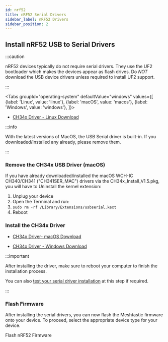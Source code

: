 ```yaml
---
id: nrf52
title: nRF52 Serial Drivers
sidebar_label: nRF52 Drivers
sidebar_position: 2
---
```



## Install nRF52 USB to Serial Drivers

:::caution

nRF52 devices typically do not require serial drivers. They use the UF2 bootloader which makes the devices appear as flash drives.  Do _NOT_ download the USB device drivers unless required to install UF2 support.

:::

<Tabs
groupId="operating-system"
defaultValue="windows"
values={[
{label: 'Linux', value: 'linux'},
{label: 'macOS', value: 'macos'},
{label: 'Windows', value: 'windows'},
]}>

<TabItem value="linux">

- [CH34x Driver - Linux Download](http://www.wch-ic.com/downloads/CH341SER_LINUX_ZIP.html)

</TabItem>

<TabItem value="macos">


:::info

With the latest versions of MacOS, the USB Serial driver is built-in. If you downloaded/installed any already, please remove them.

:::

### Remove the CH34x USB Driver (macOS)

If you have already downloaded/installed the macOS WCH-IC CH340/CH341
("CH341SER_MAC") drivers via the CH34x_Install_V1.5.pkg, you will have to
Uninstall the kernel extension:

1. Unplug your device
2. Open the Terminal and run:
3. `sudo rm -rf /Library/Extensions/usbserial.kext`
4. Reboot


### Install the CH34x Driver

- [CH34x Driver- macOS Download](https://github.com/WCHSoftGroup/ch34xser_macos)



</TabItem>

<TabItem value="windows">

- [CH34x Driver - Windows Download](http://www.wch-ic.com/downloads/CH341SER_EXE.html)

</TabItem>

</Tabs>

:::important

After installing the driver, make sure to reboot your computer to finish the installation process.

You can also [test your serial driver installation](../../getting-started/serial-drivers/test-serial-driver-installation) at this step if required.

:::

### Flash Firmware

After installing the serial drivers, you can now flash the Meshtastic firmware onto your device. To proceed, select the appropriate device type for your device.

<div className="indexCtasBody">
  <Link
    className={"button button--outline button--lg cta--button"}
    to={"../../getting-started/flashing-firmware/nrf52/"}
  >
    Flash nRF52 Firmware
  </Link>
</div>
